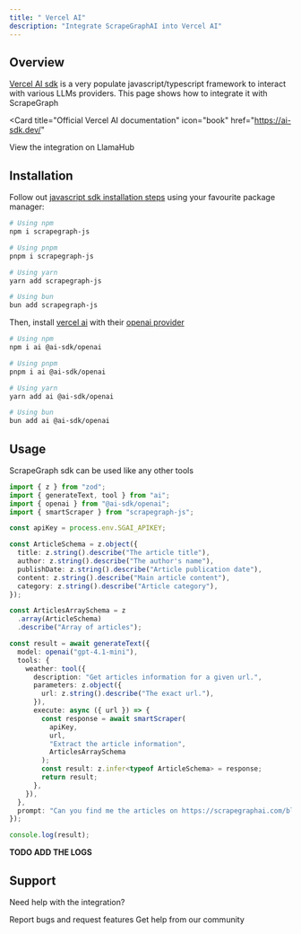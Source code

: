 ```yaml
---
title: " Vercel AI"
description: "Integrate ScrapeGraphAI into Vercel AI"
---
```


## Overview

[Vercel AI sdk](https://ai-sdk.dev/) is a very populate javascript/typescript framework to interact with various LLMs providers. This page shows how to integrate it with ScrapeGraph

<Card
  title="Official Vercel AI documentation"
  icon="book"
  href="https://ai-sdk.dev/"
>
  View the integration on LlamaHub
</Card>

## Installation

Follow out [javascript sdk installation steps](/sdks/javascript) using your favourite package manager:

```bash
# Using npm
npm i scrapegraph-js

# Using pnpm
pnpm i scrapegraph-js

# Using yarn
yarn add scrapegraph-js

# Using bun
bun add scrapegraph-js
```

Then, install [vercel ai](https://ai-sdk.dev/docs/getting-started) with their [openai provider](https://ai-sdk.dev/providers/ai-sdk-providers/openai)

```bash
# Using npm
npm i ai @ai-sdk/openai

# Using pnpm
pnpm i ai @ai-sdk/openai

# Using yarn
yarn add ai @ai-sdk/openai

# Using bun
bun add ai @ai-sdk/openai
```

## Usage

ScrapeGraph sdk can be used like any other tools

```ts
import { z } from "zod";
import { generateText, tool } from "ai";
import { openai } from "@ai-sdk/openai";
import { smartScraper } from "scrapegraph-js";

const apiKey = process.env.SGAI_APIKEY;

const ArticleSchema = z.object({
  title: z.string().describe("The article title"),
  author: z.string().describe("The author's name"),
  publishDate: z.string().describe("Article publication date"),
  content: z.string().describe("Main article content"),
  category: z.string().describe("Article category"),
});

const ArticlesArraySchema = z
  .array(ArticleSchema)
  .describe("Array of articles");

const result = await generateText({
  model: openai("gpt-4.1-mini"),
  tools: {
    weather: tool({
      description: "Get articles information for a given url.",
      parameters: z.object({
        url: z.string().describe("The exact url."),
      }),
      execute: async ({ url }) => {
        const response = await smartScraper(
          apiKey,
          url,
          "Extract the article information",
          ArticlesArraySchema
        );
        const result: z.infer<typeof ArticleSchema> = response;
        return result;
      },
    }),
  },
  prompt: "Can you find me the articles on https://scrapegraphai.com/blog?",
});

console.log(result);
```

**TODO ADD THE LOGS**

## Support

Need help with the integration?

<CardGroup cols={2}>
  <Card
    title="GitHub Issues"
    icon="github"
    href="https://github.com/ScrapeGraphAI/llama-index-tools-scrapegraph/issues"
  >
    Report bugs and request features
  </Card>
  <Card
    title="Discord Community"
    icon="discord"
    href="https://discord.gg/uJN7TYcpNa"
  >
    Get help from our community
  </Card>
</CardGroup>

